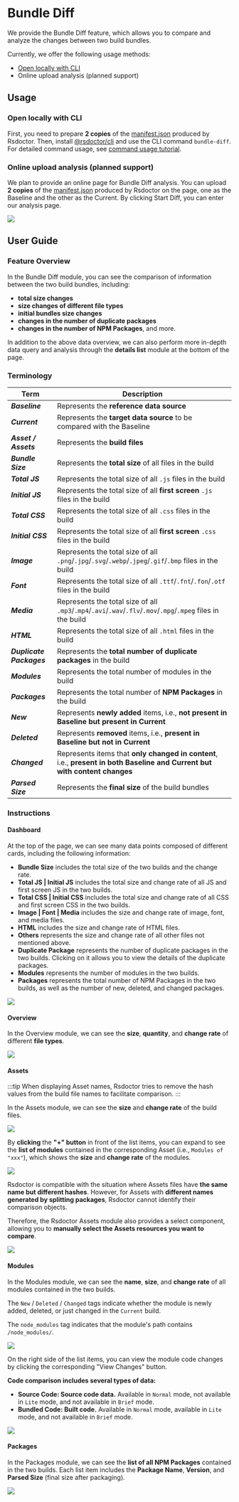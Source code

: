 # Bundle Diff

<Badge text="Version: 0.4.5" type="warning" />

We provide the Bundle Diff feature, which allows you to compare and analyze the changes between two build bundles.

Currently, we offer the following usage methods:

- [Open locally with CLI](/guide/start/cli)
- Online upload analysis (planned support)

## Usage

### Open locally with CLI

First, you need to prepare **2 copies** of the [manifest.json](/config/options/term#manifestjson) produced by Rsdoctor. Then, install [@rsdoctor/cli](/guide/start/cli#cli-tutorial) and use the CLI command `bundle-diff`. For detailed command usage, see [command usage tutorial](/guide/start/cli#bundle-diff-command).

### Online upload analysis (planned support)

We plan to provide an online page for Bundle Diff analysis. You can upload **2 copies** of the [manifest.json](/config/options/term#manifestjson) produced by Rsdoctor on the page, one as the Baseline and the other as the Current. By clicking Start Diff, you can enter our analysis page.

<img src="https://raw.githubusercontent.com/rspack-contrib/rstack-design-resources/51ae2fdf0635ebf52ef04a11f779314c64ef2fb6/others/assets/rsdoctor/bundle-diff.png" />

## User Guide

### Feature Overview

In the Bundle Diff module, you can see the comparison of information between the two build bundles, including:

- **total size changes**
- **size changes of different file types**
- **initial bundles size changes**
- **changes in the number of duplicate packages**
- **changes in the number of NPM Packages**, and more.

In addition to the above data overview, we can also perform more in-depth data query and analysis through the **details list** module at the bottom of the page.

### Terminology

| Term                             | Description                                                                                                                |
| -------------------------------- | -------------------------------------------------------------------------------------------------------------------------- |
| <b><i>Baseline</i></b>           | Represents the **reference data source**                                                                                   |
| <b><i>Current</i></b>            | Represents the **target data source** to be compared with the Baseline                                                     |
| <b><i>Asset / Assets</i></b>     | Represents the **build files**                                                                                             |
| <b><i>Bundle Size</i></b>        | Represents the **total size** of all files in the build                                                                    |
| <b><i>Total JS</i></b>           | Represents the total size of all `.js` files in the build                                                                  |
| <b><i>Initial JS</i></b>         | Represents the total size of all **first screen** `.js` files in the build                                                 |
| <b><i>Total CSS</i></b>          | Represents the total size of all `.css` files in the build                                                                 |
| <b><i>Initial CSS</i></b>        | Represents the total size of all **first screen** `.css` files in the build                                                |
| <b><i>Image</i></b>              | Represents the total size of all `.png`/`.jpg`/`.svg`/`.webp`/`.jpeg`/`.gif`/`.bmp` files in the build                     |
| <b><i>Font</i></b>               | Represents the total size of all `.ttf`/`.fnt`/`.fon`/`.otf` files in the build                                            |
| <b><i>Media</i></b>              | Represents the total size of all `.mp3`/`.mp4`/`.avi`/`.wav`/`.flv`/`.mov`/`.mpg`/`.mpeg` files in the build               |
| <b><i>HTML</i></b>               | Represents the total size of all `.html` files in the build                                                                |
| <b><i>Duplicate Packages</i></b> | Represents the **total number of duplicate packages** in the build                                                         |
| <b><i>Modules</i></b>            | Represents the total number of modules in the build                                                                        |
| <b><i>Packages</i></b>           | Represents the total number of **NPM Packages** in the build                                                               |
| <b><i>New</i></b>                | Represents **newly added** items, i.e., **not present in Baseline but present in Current**                                 |
| <b><i>Deleted</i></b>            | Represents **removed** items, i.e., **present in Baseline but not in Current**                                             |
| <b><i>Changed</i></b>            | Represents items that **only changed in content**, i.e., **present in both Baseline and Current but with content changes** |
| <b><i>Parsed Size</i></b>        | Represents the **final size** of the build bundles                                                                         |

### Instructions

#### Dashboard

At the top of the page, we can see many data points composed of different cards, including the following information:

- **Bundle Size** includes the total size of the two builds and the change rate.
- **Total JS | Initial JS** includes the total size and change rate of all JS and first screen JS in the two builds.
- **Total CSS | Initial CSS** includes the total size and change rate of all CSS and first screen CSS in the two builds.
- **Image | Font | Media** includes the size and change rate of image, font, and media files.
- **HTML** includes the size and change rate of HTML files.
- **Others** represents the size and change rate of all other files not mentioned above.
- **Duplicate Package** represents the number of duplicate packages in the two builds. Clicking on it allows you to view the details of the duplicate packages.
- **Modules** represents the number of modules in the two builds.
- **Packages** represents the total number of NPM Packages in the two builds, as well as the number of new, deleted, and changed packages.

<img src="https://raw.githubusercontent.com/rspack-contrib/rstack-design-resources/6c20c39a1dd576a513c2a7cb0fb0d2e162f63343/others/assets/rsdoctor/bundle-diff-cards.png" />

#### Overview

In the Overview module, we can see the **size**, **quantity**, and **change rate** of different **file types**.

<img src="https://raw.githubusercontent.com/rspack-contrib/rstack-design-resources/6c20c39a1dd576a513c2a7cb0fb0d2e162f63343/others/assets/rsdoctor/bundle-diff-all.png" />

#### Assets

:::tip
When displaying Asset names, Rsdoctor tries to remove the hash values from the build file names to facilitate comparison.
:::

In the Assets module, we can see the **size** and **change rate** of the build files.

<img src="https://raw.githubusercontent.com/rspack-contrib/rstack-design-resources/632e3087495b569de77a93235196fdacf09627d5/others/assets/rsdoctor/bundle-diff-assets-list.png" />

By **clicking** the **"+" button** in front of the list items, you can expand to see the **list of modules** contained in the corresponding Asset (i.e., `Modules of "xxx"`), which shows the **size** and **change rate** of the modules.

<img src="https://raw.githubusercontent.com/rspack-contrib/rstack-design-resources/632e3087495b569de77a93235196fdacf09627d5/others/assets/rsdoctor/bundle-diff-assets.png" />

Rsdoctor is compatible with the situation where Assets files have **the same name but different hashes**. However, for Assets with **different names generated by splitting packages**, Rsdoctor cannot identify their comparison objects.

Therefore, the Rsdoctor Assets module also provides a select component, allowing you to **manually select the Assets resources you want to compare**.

<img src="https://raw.githubusercontent.com/rspack-contrib/rstack-design-resources/6c20c39a1dd576a513c2a7cb0fb0d2e162f63343/others/assets/rsdoctor/bundle-diff-select-assets.png" />

#### Modules

In the Modules module, we can see the **name**, **size**, and **change rate** of all modules contained in the two builds.

The `New` / `Deleted` / `Changed` tags indicate whether the module is newly added, deleted, or just changed in the `Current` build.

The `node_modules` tag indicates that the module's path contains `/node_modules/`.

<img src="https://raw.githubusercontent.com/rspack-contrib/rstack-design-resources/632e3087495b569de77a93235196fdacf09627d5/others/assets/rsdoctor/bundle-diff-module-list.png" />

On the right side of the list items, you can view the module code changes by clicking the corresponding "View Changes" button.

**Code comparison includes several types of data:**

- **Source Code: Source code data.** Available in `Normal` mode, not available in `Lite` mode, and not available in `Brief` mode.
- **Bundled Code: Built code.** Available in `Normal` mode, available in `Lite` mode, and not available in `Brief` mode.

<img src="https://raw.githubusercontent.com/rspack-contrib/rstack-design-resources/632e3087495b569de77a93235196fdacf09627d5/others/assets/rsdoctor/bundle-diff-module-changes.png" />

#### Packages

In the Packages module, we can see the **list of all NPM Packages** contained in the two builds. Each list item includes the **Package Name**, **Version**, and **Parsed Size** (final size after packaging).

<img src="https://raw.githubusercontent.com/rspack-contrib/rstack-design-resources/632e3087495b569de77a93235196fdacf09627d5/others/assets/rsdoctor/bundle-diff-packages.png" />
